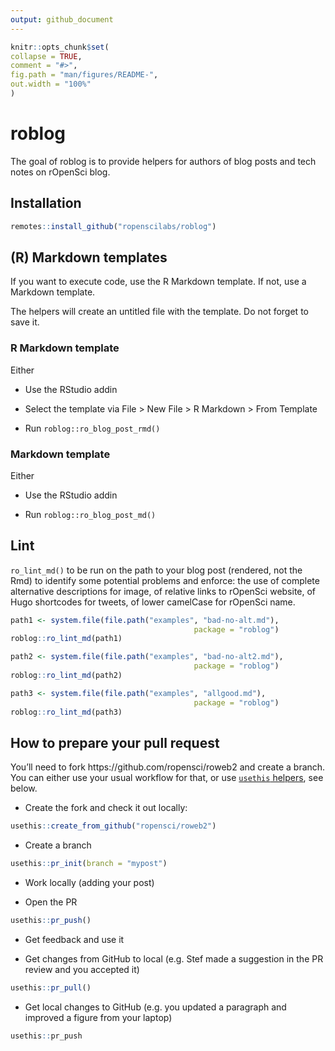 ```yaml
---
output: github_document
---
```


<!-- README.md is generated from README.Rmd. Please edit that file -->

```r
knitr::opts_chunk$set(
collapse = TRUE,
comment = "#>",
fig.path = "man/figures/README-",
out.width = "100%"
)
```

# roblog

The goal of roblog is to provide helpers for authors of blog posts and tech notes on rOpenSci blog.

## Installation

``` r
remotes::install_github("ropenscilabs/roblog")
```


## (R) Markdown templates

If you want to execute code, use the R Markdown template. If not, use a Markdown template.

The helpers will create an untitled file with the template. Do not forget to save it.

### R Markdown template

Either

* Use the RStudio addin

* Select the template via File > New File > R Markdown > From Template

* Run `roblog::ro_blog_post_rmd()`

### Markdown template

Either

* Use the RStudio addin

* Run `roblog::ro_blog_post_md()`


## Lint

`ro_lint_md()` to be run on the path to your blog post (rendered, not the Rmd) to identify some potential problems and enforce: the use of complete alternative descriptions for image, of relative links to rOpenSci website, of Hugo shortcodes for tweets, of lower camelCase for rOpenSci name.


```r
path1 <- system.file(file.path("examples", "bad-no-alt.md"),
                                         package = "roblog")
roblog::ro_lint_md(path1)

path2 <- system.file(file.path("examples", "bad-no-alt2.md"),
                                         package = "roblog")
roblog::ro_lint_md(path2)

path3 <- system.file(file.path("examples", "allgood.md"),
                                         package = "roblog")
roblog::ro_lint_md(path3)
```

## How to prepare your pull request

You'll need to fork https://github.com/ropensci/roweb2 and create a branch. You can either use your usual workflow for that, or use [`usethis` helpers](https://usethis.r-lib.org/articles/articles/pr-functions.html), see below.

* Create the fork and check it out locally:

```r
usethis::create_from_github("ropensci/roweb2")
```

* Create a branch

```r
usethis::pr_init(branch = "mypost")
```
* Work locally (adding your post)

* Open the PR

```r
usethis::pr_push()
```
* Get feedback and use it

* Get changes from GitHub to local (e.g. Stef made a suggestion in the PR review and you accepted it)

```r
usethis::pr_pull()
```

* Get local changes to GitHub (e.g. you updated a paragraph and improved a figure from your laptop)

```r
usethis::pr_push
```
